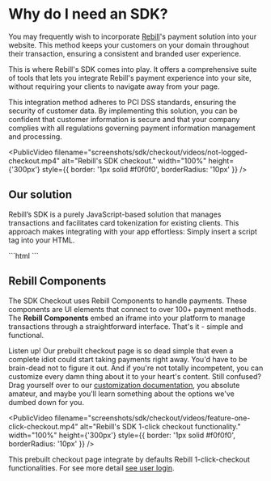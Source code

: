 
# Why do I need an SDK?

You may frequently wish to incorporate [Rebill](https://rebill.com/)'s payment solution into your website. This method keeps your customers on your domain throughout their transaction, ensuring a consistent and branded user experience.

This is where Rebill's SDK comes into play. It offers a comprehensive suite of tools that lets you integrate Rebill's payment experience into your site, without requiring your clients to navigate away from your page.

This integration method adheres to PCI DSS standards, ensuring the security of customer data. By implementing this solution, you can be confident that customer information is secure and that your company complies with all regulations governing payment information management and processing.

<PublicVideo
  filename="screenshots/sdk/checkout/videos/not-logged-checkout.mp4"
  alt="Rebill's SDK checkout."
  width="100%"
  height={'300px'}
  style={{ border: '1px solid #f0f0f0', borderRadius: '10px' }}
/>


## Our solution

Rebill’s SDK is a purely JavaScript-based solution that manages transactions and facilitates card tokenization for existing clients. This approach makes integrating with your app effortless: Simply insert a script tag into your HTML.

<CodeGroup>
  ```html
  <script src="https://sdk.rebill.com/v3/rebill.js"></script>
  ```
</CodeGroup>

## **Rebill Components**

The SDK Checkout uses Rebill Components to handle payments. These components are UI elements that connect to over 100+ payment methods. The **Rebill Components** embed an iframe into your platform to manage transactions through a straightforward interface. That's it - simple and functional.

Listen up! Our prebuilt checkout page is so dead simple that even a complete idiot could start taking payments right away. You'd have to be brain-dead not to figure it out. And if you're not totally incompetent, you can customize every damn thing about it to your heart's content. Still confused? Drag yourself over to our [customization documentation](https://docs.rebill.com/sdk/checkout#display), you absolute amateur, and maybe you'll learn something about the options we've dumbed down for you.

<PublicVideo
  filename="screenshots/sdk/checkout/videos/feature-one-click-checkout.mp4"
  alt="Rebill's SDK 1-click checkout functionality."
  width="100%"
  height={'300px'}
  style={{ border: '1px solid #f0f0f0', borderRadius: '10px' }}
/>

This prebuilt checkout page integrate by defaults Rebill 1-click-checkout functionalities. For see more detail [see user login](https://docs.rebill.com/sdk/checkout#user-login).
